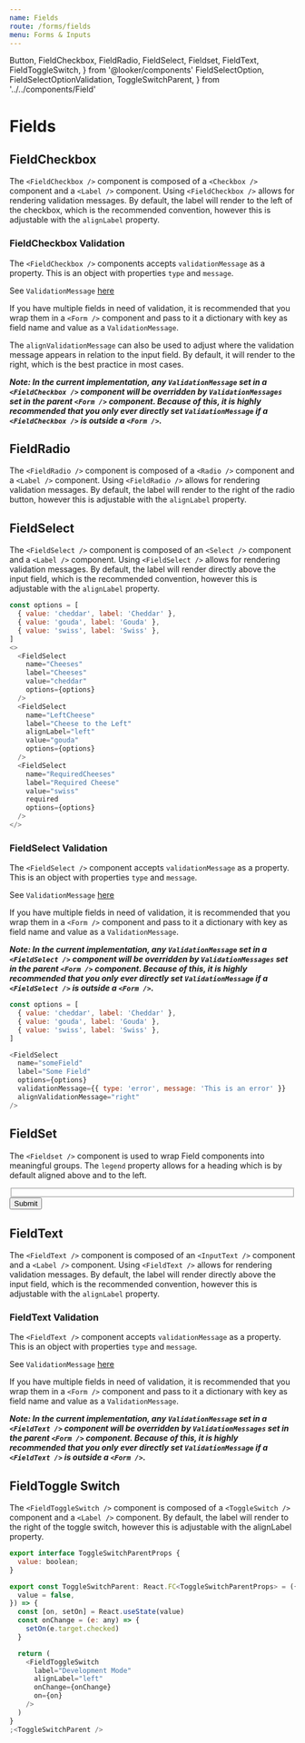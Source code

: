 ```yaml
---
name: Fields
route: /forms/fields
menu: Forms & Inputs
---
```


  Button,
  FieldCheckbox,
  FieldRadio,
  FieldSelect,
  Fieldset,
  FieldText,
  FieldToggleSwitch,
} from '@looker/components'
  FieldSelectOption,
  FieldSelectOptionValidation,
  ToggleSwitchParent,
} from '../../components/Field'

# Fields

## FieldCheckbox

<ComponentDetail
  of="FieldCheckbox"
  status="experimental"
  figmaURL="file/2MG6DoSjk4IaLnjjFCnKFf/Forms"
/>

The `<FieldCheckbox />` component is composed of a `<Checkbox />` component and a `<Label />` component. Using `<FieldCheckbox />` allows for rendering validation messages. By default, the label will render to the left of the checkbox, which is the recommended convention, however this is adjustable with the `alignLabel` property.

<Playground>
  <FieldCheckbox name="box" label="Box" />
  <FieldCheckbox name="box-2" label="Box 2" alignLabel="left" />
  <FieldCheckbox name="requiredField" label="A required field" required />
  <FieldCheckbox
    name="normal-label"
    label="Normal Label"
    labelFontWeight="normal"
    alignLabel="right"
  />
</Playground>

### FieldCheckbox Validation

The `<FieldCheckbox />` components accepts `validationMessage` as a property. This is an object with properties `type` and `message`.

See `ValidationMessage` [here](/#!/ValidationMessage)

If you have multiple fields in need of validation, it is recommended that you wrap them in a `<Form />` component and pass to it a dictionary with key as field name and value as a `ValidationMessage`.

The `alignValidationMessage` can also be used to adjust where the validation message appears in relation to the input field. By default, it will render to the right, which is the best practice in most cases.

**_Note: In the current implementation, any `ValidationMessage` set in a `<FieldCheckbox />` component will be overridden by `ValidationMessages` set in the parent `<Form />` component. Because of this, it is highly recommended that you only ever directly set `ValidationMessage` if a `<FieldCheckbox />` is outside a `<Form />`._**

<Playground>
  <FieldCheckbox
    name="someBox"
    label="Some Box"
    validationMessage={{ type: 'error', message: 'This is an error' }}
  />
</Playground>

## FieldRadio

<ComponentDetail of="FieldRadio" figmaURL="file/2MG6DoSjk4IaLnjjFCnKFf/Forms" />

The `<FieldRadio />` component is composed of a `<Radio />` component and a `<Label />` component. Using `<FieldRadio />` allows for rendering validation messages. By default, the label will render to the right of the radio button, however this is adjustable with the `alignLabel` property.

<Playground>
  <FieldRadio name="radio" label="Radio" />
  <FieldRadio name="radio" label="Radio 2" alignLabel="left" />
  <FieldRadio
    name="radio"
    label="Radio 3"
    labelFontWeight="normal"
    alignLabel="right"
  />
</Playground>

## FieldSelect

<ComponentDetail
  of="FieldSelect"
  figmaURL="file/2MG6DoSjk4IaLnjjFCnKFf/Forms"
/>

The `<FieldSelect />` component is composed of an `<Select />` component and a `<Label />` component. Using `<FieldSelect />` allows for rendering validation messages. By default, the label will render directly above the input field, which is the recommended convention, however this is adjustable with the `alignLabel` property.

<FieldSelectOption />

```js
const options = [
  { value: 'cheddar', label: 'Cheddar' },
  { value: 'gouda', label: 'Gouda' },
  { value: 'swiss', label: 'Swiss' },
]
<>
  <FieldSelect
    name="Cheeses"
    label="Cheeses"
    value="cheddar"
    options={options}
  />
  <FieldSelect
    name="LeftCheese"
    label="Cheese to the Left"
    alignLabel="left"
    value="gouda"
    options={options}
  />
  <FieldSelect
    name="RequiredCheeses"
    label="Required Cheese"
    value="swiss"
    required
    options={options}
  />
</>
```

### FieldSelect Validation

The `<FieldSelect />` component accepts `validationMessage` as a property. This is an object with properties `type` and `message`.

See `ValidationMessage` [here](/#!/ValidationMessage)

If you have multiple fields in need of validation, it is recommended that you wrap them in a `<Form />` component and pass to it a dictionary with key as field name and value as a `ValidationMessage`.

**_Note: In the current implementation, any `ValidationMessage` set in a `<FieldSelect />` component will be overridden by `ValidationMessages` set in the parent `<Form />` component. Because of this, it is highly recommended that you only ever directly set `ValidationMessage` if a `<FieldSelect />` is outside a `<Form />`._**

<FieldSelectOptionValidation />

```js
const options = [
  { value: 'cheddar', label: 'Cheddar' },
  { value: 'gouda', label: 'Gouda' },
  { value: 'swiss', label: 'Swiss' },
]

<FieldSelect
  name="someField"
  label="Some Field"
  options={options}
  validationMessage={{ type: 'error', message: 'This is an error' }}
  alignValidationMessage="right"
/>
```

## FieldSet

<ComponentDetail of="Fieldset" figmaURL="file/2MG6DoSjk4IaLnjjFCnKFf/Forms" />

The `<Fieldset />` component is used to wrap Field components into meaningful groups. The `legend` property allows for a heading which is by default aligned above and to the left.

<Playground>
  <Fieldset legend="Legend">
    <FieldText label="First" />
    <FieldText label="Second" />
    <FieldText label="Third" />
  </Fieldset>
  <Button>Submit</Button>
</Playground>

## FieldText

<ComponentDetail of="FieldText" figmaURL="file/2MG6DoSjk4IaLnjjFCnKFf/Forms" />

The `<FieldText />` component is composed of an `<InputText />` component and a `<Label />` component. Using `<FieldText />` allows for rendering validation messages. By default, the label will render directly above the input field, which is the recommended convention, however this is adjustable with the `alignLabel` property.

<Playground>
  <FieldText name="firstName" label="First Name" />
  <FieldText name="lastName" label=" Last Name" alignLabel="left" />
  <FieldText name="requiredField" label="A required field" required />
</Playground>

### FieldText Validation

The `<FieldText />` component accepts `validationMessage` as a property. This is an object with properties `type` and `message`.

See `ValidationMessage` [here](/#!/ValidationMessage)

If you have multiple fields in need of validation, it is recommended that you wrap them in a `<Form />` component and pass to it a dictionary with key as field name and value as a `ValidationMessage`.

**_Note: In the current implementation, any `ValidationMessage` set in a `<FieldText />` component will be overridden by `ValidationMessages` set in the parent `<Form />` component. Because of this, it is highly recommended that you only ever directly set `ValidationMessage` if a `<FieldText />` is outside a `<Form />`._**

<Playground>
  <FieldText
    name="someField"
    label="Some Field"
    validationMessage={{ type: 'error', message: 'This is an error' }}
    alignValidationMessage="right"
  />
</Playground>

## FieldToggle Switch

<ComponentDetail
  of="FieldToggleSwitch"
  figmaURL="file/2MG6DoSjk4IaLnjjFCnKFf/Forms"
/>

The `<FieldToggleSwitch />` component is composed of a `<ToggleSwitch />` component and a `<Label />` component. By default, the label will render to the right of the toggle switch, however this is adjustable with the alignLabel property.

<ToggleSwitchParent />

```js
export interface ToggleSwitchParentProps {
  value: boolean;
}

export const ToggleSwitchParent: React.FC<ToggleSwitchParentProps> = ({
  value = false,
}) => {
  const [on, setOn] = React.useState(value)
  const onChange = (e: any) => {
    setOn(e.target.checked)
  }

  return (
    <FieldToggleSwitch
      label="Development Mode"
      alignLabel="left"
      onChange={onChange}
      on={on}
    />
  )
}
;<ToggleSwitchParent />
```
